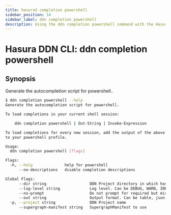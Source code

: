 ```yaml
---
title: hasura3 completion powershell
sidebar_position: 14
sidebar_label: ddn completion powershell
description: Using the ddn completion powershell command with the Hasura CLI
---
```


# Hasura DDN CLI: ddn completion powershell 

## Synopsis
Generate the autocompletion script for powershell..

```bash
$ ddn completion powershell --help
Generate the autocompletion script for powershell.

To load completions in your current shell session:

	ddn completion powershell | Out-String | Invoke-Expression

To load completions for every new session, add the output of the above command
to your powershell profile.

Usage:
  ddn completion powershell [flags]

Flags:
  -h, --help              help for powershell
      --no-descriptions   disable completion descriptions

Global Flags:
      --dir string                   DDN Project directory in which hasura.yaml is present (default ".")
      --log-level string             Log level. Can be DEBUG, WARN, INFO, ERROR, or FATAL. (default "INFO")
      --no-prompt                    Do not prompt for required but missing flags
      --out string                   Output format. Can be table, json or yaml. (default "table")
  -p, --project string               DDN Project name
      --supergraph-manifest string   SupergraphManifest to use
```

